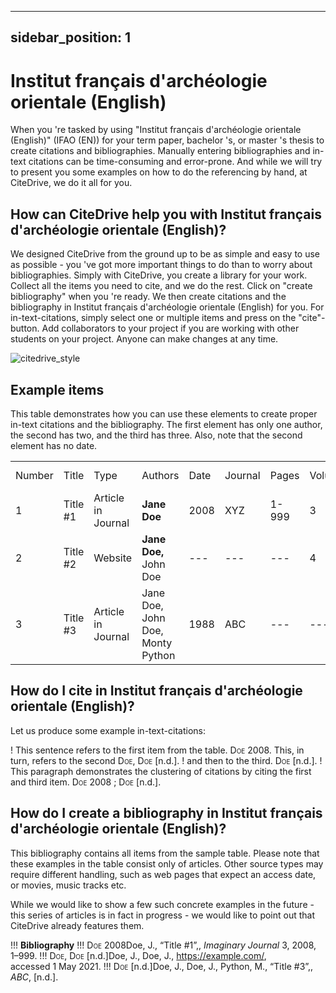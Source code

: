 
---
sidebar_position: 1
---

# Institut français d'archéologie orientale (English)

When you 're tasked by using "Institut français d'archéologie orientale (English)" (IFAO (EN)) for your term paper, bachelor 's, or master 's thesis to create citations and bibliographies.
Manually entering bibliographies and in-text citations can be time-consuming and error-prone. And while we will try to present you some examples on how to do the referencing by hand, at CiteDrive, we do it all for you.

<!---
## About  Institut français d'archéologie orientale (English)

* Title: Institut français d'archéologie orientale (English)
* Short Title (Id): IFAO (EN))
* Authors: Institut français d'archéologie orientale (English)
* Download: Institut français d'archéologie orientale (English)
 --->

## How can CiteDrive help you with Institut français d'archéologie orientale (English)?

We designed CiteDrive from the ground up to be as simple and easy to use as possible - you 've got more important things to do than to worry about bibliographies. Simply with CiteDrive, you create a library for your work. Collect all the items you need to cite, and we do the rest. Click on "create bibliography" when you 're ready. We then create citations and the bibliography in Institut français d'archéologie orientale (English) for you. For in-text-citations, simply select one or multiple items and press on the "cite"-button. Add collaborators to your project if you are working with other students on your project. Anyone can make changes at any time.


![citedrive_style](images/institut-francais-darcheologie-orientale-english.svg "Choose Institut français d'archéologie orientale (English) in the CiteDrive App")


## Example items

This table demonstrates how you can use these elements to create proper in-text citations and the bibliography. The first element has only one author, the second has two, and the third has three. Also, note that the second element has no date.


<table>
  <tr>
   <td>Number
   </td>
   <td>Title
   </td>
   <td>Type
   </td>
   <td>Authors
   </td>
   <td>Date
   </td>
   <td>Journal
   </td>
   <td>Pages
   </td>
   <td>Volume
   </td>
   <td>Issue
   </td>
   <td>Access Date
   </td>
  </tr>
  <tr>
   <td>1
   </td>
   <td>Title #1
   </td>
   <td>Article in Journal
   </td>
   <td><strong>Jane Doe</strong>
   </td>
   <td>2008
   </td>
   <td>XYZ
   </td>
   <td>1-999
   </td>
   <td>3
   </td>
   <td>2
   </td>
   <td>--
   </td>
  </tr>
  <tr>
   <td>
2
   </td>
   <td>Title #2
   </td>
   <td>Website
   </td>
   <td><strong>Jane Doe, </strong>John Doe
   </td>
   <td>---
   </td>
   <td>---
   </td>
   <td>---
   </td>
   <td>4
   </td>
   <td>---
   </td>
   <td>2020-05-01
   </td>
  </tr>
  <tr>
   <td>3
   </td>
   <td>Title #3
   </td>
   <td>Article in Journal
   </td>
   <td>Jane Doe, John Doe, Monty Python
   </td>
   <td>1988
   </td>
   <td>ABC
   </td>
   <td>---
   </td>
   <td>---
   </td>
   <td>16
   </td>
   <td>---
   </td>
  </tr>
</table>



## How do I cite in  Institut français d'archéologie orientale (English)?

Let us produce some example in-text-citations:

! This sentence refers to the first item from the table. <span style="font-variant:small-caps;">Doe</span> 2008. This, in turn, refers to the second <span style="font-variant:small-caps;">Doe</span>, <span style="font-variant:small-caps;">Doe</span> [n.d.].
! and then to the third.  <span style="font-variant:small-caps;">Doe</span> [n.d.].
! This paragraph demonstrates the clustering of citations by citing the first and third item. <span style="font-variant:small-caps;">Doe</span> 2008 ; <span style="font-variant:small-caps;">Doe</span> [n.d.].



## How do I create a bibliography in Institut français d'archéologie orientale (English)?

This bibliography contains all items from the sample table. Please note that these examples in the table consist only of articles. Other source types may require different handling, such as web pages that expect an access date, or movies, music tracks etc.

While we would like to show a few such concrete examples in the future - this series of articles is in fact in progress - we would like to point out that CiteDrive already features them.


!!! **Bibliography**
!!! <span style="font-variant:small-caps;">Doe</span> 2008Doe, J., “Title #1”,, <i>Imaginary Journal</i> 3, 2008, 1–999.
!!! <span style="font-variant:small-caps;">Doe</span>, <span style="font-variant:small-caps;">Doe</span> [n.d.]Doe, J., Doe, J., <https://example.com/>, accessed 1 May 2021.
!!! <span style="font-variant:small-caps;">Doe</span> [n.d.]Doe, J., Doe, J., Python, M., “Title #3”,, <i>ABC</i>, [n.d.].


```
        